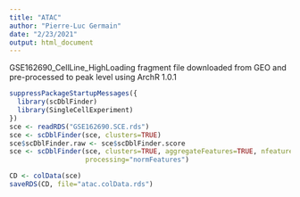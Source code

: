 ```yaml
---
title: "ATAC"
author: "Pierre-Luc Germain"
date: "2/23/2021"
output: html_document
---
```


GSE162690_CellLine_HighLoading fragment file downloaded from GEO and pre-processed to peak level using ArchR 1.0.1

```r
suppressPackageStartupMessages({
  library(scDblFinder)
  library(SingleCellExperiment)
})
sce <- readRDS("GSE162690.SCE.rds")
sce <- scDblFinder(sce, clusters=TRUE)
sce$scDblFinder.raw <- sce$scDblFinder.score
sce <- scDblFinder(sce, clusters=TRUE, aggregateFeatures=TRUE, nfeatures=25, 
                   processing="normFeatures")

CD <- colData(sce)
saveRDS(CD, file="atac.colData.rds")
```

